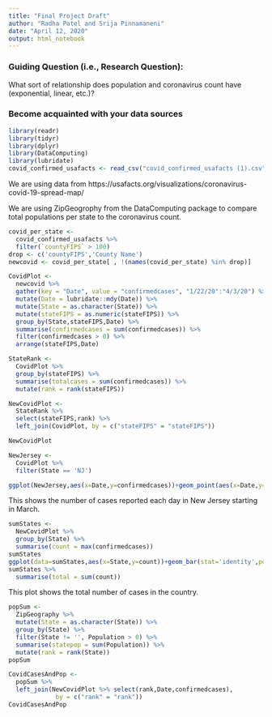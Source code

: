 ```yaml
---
title: "Final Project Draft"
author: "Radha Patel and Srija Pinnamaneni"
date: "April 12, 2020"
output: html_notebook
---
```


### Guiding Question (i.e., Research Question):

What sort of relationship does population and coronavirus count have (exponential, linear, etc.)?

### Become acquainted with your data sources
```r
library(readr)
library(tidyr)
library(dplyr)
library(DataComputing)
library(lubridate)
covid_confirmed_usafacts <- read_csv("covid_confirmed_usafacts (1).csv")
```
We are using data from https://usafacts.org/visualizations/coronavirus-covid-19-spread-map/

We are using ZipGeogrophy from the DataComputing package to compare total populations per state to the coronavirus count.

```r
covid_per_state <-
  covid_confirmed_usafacts %>%
  filter(`countyFIPS` > 100)
drop <- c('countyFIPS','County Name')
newcovid <- covid_per_state[ , !(names(covid_per_state) %in% drop)]

CovidPlot <-
  newcovid %>%
  gather(key = "Date", value = "confirmedcases", "1/22/20":"4/3/20") %>%
  mutate(Date = lubridate::mdy(Date)) %>%
  mutate(State = as.character(State)) %>%
  mutate(stateFIPS = as.numeric(stateFIPS)) %>%
  group_by(State,stateFIPS,Date) %>%
  summarise(confirmedcases = sum(confirmedcases)) %>%
  filter(confirmedcases > 0) %>%
  arrange(stateFIPS,Date)

StateRank <-
  CovidPlot %>%
  group_by(stateFIPS) %>%
  summarise(totalcases = sum(confirmedcases)) %>%
  mutate(rank = rank(stateFIPS))

NewCovidPlot <-
  StateRank %>%
  select(stateFIPS,rank) %>%
  left_join(CovidPlot, by = c("stateFIPS" = "stateFIPS"))

NewCovidPlot

NewJersey <-
  CovidPlot %>%
  filter(State == 'NJ')

ggplot(NewJersey,aes(x=Date,y=confirmedcases))+geom_point(aes(x=Date,y=confirmedcases))
```
This shows the number of cases reported each day in New Jersey starting in March.

```r
sumStates <-
  NewCovidPlot %>%
  group_by(State) %>%
  summarise(count = max(confirmedcases))
sumStates
ggplot(data=sumStates,aes(x=State,y=count))+geom_bar(stat='identity',position='stack')
sumStates %>%
  summarise(total = sum(count))
```
This plot shows the total number of cases in the country.

```r
popSum <-
  ZipGeography %>%
  mutate(State = as.character(State)) %>%
  group_by(State) %>%
  filter(State != '', Population > 0) %>%
  summarise(statepop = sum(Population)) %>%
  mutate(rank = rank(State))
popSum
```

```r
CovidCasesAndPop <-
  popSum %>%
  left_join(NewCovidPlot %>% select(rank,Date,confirmedcases),
             by = c("rank" = "rank"))
CovidCasesAndPop
```

